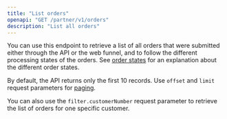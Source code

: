 ```yaml
---
title: "List orders"
openapi: "GET /partner/v1/orders"
description: "List all orders"
---
```


You can use this endpoint to retrieve a list of all orders that were submitted either through the API or the web funnel, and to follow the different processing states of the orders. See [order states](/guides/order_states) for an explanation about the different order states.

By default, the API returns only the first 10 records. Use `offset` and `limit` request parameters for [paging](/guides/pagination).

You can also use the `filter.customerNumber` request parameter to retrieve the list of orders for one specific customer.